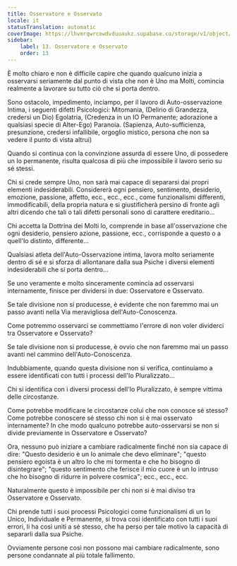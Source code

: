```yaml
---
title: Osservatore e Osservato
locale: it
statusTranslation: automatic
coverImage: https://lhvmrqwrcowdvduuaukz.supabase.co/storage/v1/object/public/strapi-uploads/small_cover-tratado-de-psicologia-revolucionaria.webp-5e15e1cec4e0ebebcde5d7fc7565d8fd.webp
sidebar:
    label: 13. Osservatore e Osservato
    order: 13
---
```

È molto chiaro e non è difficile capire che quando qualcuno inizia a osservarsi seriamente dal punto di vista che non è Uno ma Molti, comincia realmente a lavorare su tutto ciò che si porta dentro.

Sono ostacolo, impedimento, inciampo, per il lavoro di Auto-osservazione Intima, i seguenti difetti Psicologici: Mitomania, (Delirio di Grandezza, credersi un Dio) Egolatria, (Credenza in un IO Permanente; adorazione a qualsiasi specie di Alter-Ego) Paranoia. (Sapienza, Auto-sufficienza, presunzione, credersi infallibile, orgoglio mistico, persona che non sa vedere il punto di vista altrui)

Quando si continua con la convinzione assurda di essere Uno, di possedere un Io permanente, risulta qualcosa di più che impossibile il lavoro serio su sé stessi.

Chi si crede sempre Uno, non sarà mai capace di separarsi dai propri elementi indesiderabili. Considererà ogni pensiero, sentimento, desiderio, emozione, passione, affetto, ecc., ecc., ecc., come funzionalismi differenti, immodificabili, della propria natura e si giustificherà persino di fronte agli altri dicendo che tali o tali difetti personali sono di carattere ereditario...

Chi accetta la Dottrina dei Molti Io, comprende in base all'osservazione che ogni desiderio, pensiero azione, passione, ecc., corrisponde a questo o a quell'Io distinto, differente...

Qualsiasi atleta dell'Auto-Osservazione intima, lavora molto seriamente dentro di sé e si sforza di allontanare dalla sua Psiche i diversi elementi indesiderabili che si porta dentro...

Se uno veramente e molto sinceramente comincia ad osservarsi internamente, finisce per dividersi in due: Osservatore e Osservato.

Se tale divisione non si producesse, è evidente che non faremmo mai un passo avanti nella Via meravigliosa dell'Auto-Conoscenza.

Come potremmo osservarci se commettiamo l'errore di non voler dividerci tra Osservatore e Osservato?

Se tale divisione non si producesse, è ovvio che non faremmo mai un passo avanti nel cammino dell'Auto-Conoscenza.

Indubbiamente, quando questa divisione non si verifica, continuiamo a essere identificati con tutti i processi dell'Io Pluralizzato...

Chi si identifica con i diversi processi dell'Io Pluralizzato, è sempre vittima delle circostanze.

Come potrebbe modificare le circostanze colui che non conosce sé stesso? Come potrebbe conoscere sé stesso chi non si è mai osservato internamente? In che modo qualcuno potrebbe auto-osservarsi se non si divide previamente in Osservatore e Osservato?

Ora, nessuno può iniziare a cambiare radicalmente finché non sia capace di dire: "Questo desiderio è un Io animale che devo eliminare"; "questo pensiero egoista è un altro Io che mi tormenta e che ho bisogno di disintegrare"; "questo sentimento che ferisce il mio cuore è un Io intruso che ho bisogno di ridurre in polvere cosmica"; ecc., ecc., ecc.

Naturalmente questo è impossibile per chi non si è mai diviso tra Osservatore e Osservato.

Chi prende tutti i suoi processi Psicologici come funzionalismi di un Io Unico, Individuale e Permanente, si trova così identificato con tutti i suoi errori, li ha così uniti a sé stesso, che ha perso per tale motivo la capacità di separarli dalla sua Psiche.

Ovviamente persone così non possono mai cambiare radicalmente, sono persone condannate al più totale fallimento.

